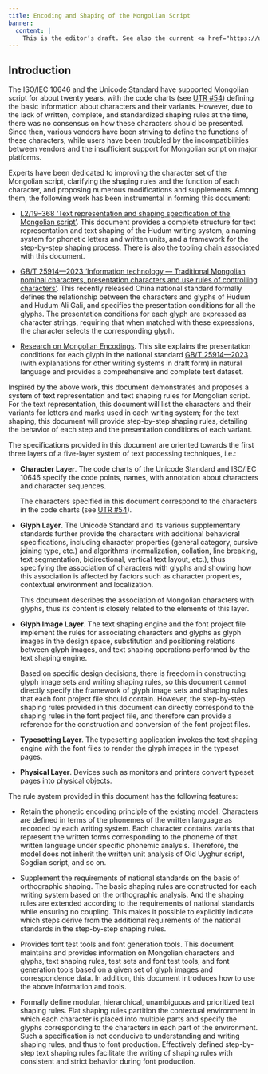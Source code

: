 ```yaml
---
title: Encoding and Shaping of the Mongolian Script
banner:
  content: |
    This is the editor’s draft. See also the current <a href="https://unicode.org/notes/tn57/">published version</a>.
---
```


## Introduction

The ISO/IEC 10646 and the Unicode Standard have supported Mongolian script for about twenty years, with the code charts (see [UTR \#54](https://www.unicode.org/reports/tr54/)) defining the basic information about characters and their variants. However, due to the lack of written, complete, and standardized shaping rules at the time, there was no consensus on how these characters should be presented. Since then, various vendors have been striving to define the functions of these characters, while users have been troubled by the incompatibilities between vendors and the insufficient support for Mongolian script on major platforms.

Experts have been dedicated to improving the character set of the Mongolian script, clarifying the shaping rules and the function of each character, and proposing numerous modifications and supplements. Among them, the following work has been instrumental in forming this document:

- [L2/19–368 ‘Text representation and shaping specification of the Mongolian script’](https://www.unicode.org/L2/L2019/19368-draft-utn-mongolian.pdf). This document provides a complete structure for text representation and text shaping of the Hudum writing system, a naming system for phonetic letters and written units, and a framework for the step-by-step shaping process. There is also the [tooling chain](https://github.com/lianghai/mongolian) associated with this document.

- [GB/T 25914—2023 ‘Information technology — Traditional Mongolian nominal characters, presentation characters and use rules of controlling characters’](https://openstd.samr.gov.cn/bzgk/gb/newGbInfo?hcno=BD6429DE5A7FC782FAAE13938A07166E). This recently released China national standard formally defines the relationship between the characters and glyphs of Hudum and Hudum Ali Gali, and specifies the presentation conditions for all the glyphs. The presentation conditions for each glyph are expressed as character strings, requiring that when matched with these expressions, the character selects the corresponding glyph.

- [Research on Mongolian Encodings](https://web.archive.org/web/20220203040523/http://rule.mongoltoli.cn/). This site explains the presentation conditions for each glyph in the national standard [GB/T 25914—2023](https://openstd.samr.gov.cn/bzgk/gb/newGbInfo?hcno=BD6429DE5A7FC782FAAE13938A07166E) (with explanations for other writing systems in draft form) in natural language and provides a comprehensive and complete test dataset.

Inspired by the above work, this document demonstrates and proposes a system of text representation and text shaping rules for Mongolian script. For the text representation, this document will list the characters and their variants for letters and marks used in each writing system; for the text shaping, this document will provide step-by-step shaping rules, detailing the behavior of each step and the presentation conditions of each variant.

The specifications provided in this document are oriented towards the first three layers of a five-layer system of text processing techniques, i.e.:

- **Character Layer**. The code charts of the Unicode Standard and ISO/IEC 10646 specify the code points, names, with annotation about characters and character sequences.

  The characters specified in this document correspond to the characters in the code charts (see [UTR \#54](https://www.unicode.org/reports/tr54/)).

- **Glyph Layer**. The Unicode Standard and its various supplementary standards further provide the characters with additional behavioral specifications, including character properties (general category, cursive joining type, etc.) and algorithms (normalization, collation, line breaking, text segmentation, bidirectional, vertical text layout, etc.), thus specifying the association of characters with glyphs and showing how this association is affected by factors such as character properties, contextual environment and localization.

  This document describes the association of Mongolian characters with glyphs, thus its content is closely related to the elements of this layer.

- **Glyph Image Layer**. The text shaping engine and the font project file implement the rules for associating characters and glyphs as glyph images in the design space, substitution and positioning relations between glyph images, and text shaping operations performed by the text shaping engine.

  Based on specific design decisions, there is freedom in constructing glyph image sets and writing shaping rules, so this document cannot directly specify the framework of glyph image sets and shaping rules that each font project file should contain. However, the step-by-step shaping rules provided in this document can directly correspond to the shaping rules in the font project file, and therefore can provide a reference for the construction and conversion of the font project files.

- **Typesetting Layer**. The typesetting application invokes the text shaping engine with the font files to render the glyph images in the typeset pages.

- **Physical Layer**. Devices such as monitors and printers convert typeset pages into physical objects.

The rule system provided in this document has the following features:

- Retain the phonetic encoding principle of the existing model. Characters are defined in terms of the phonemes of the written language as recorded by each writing system. Each character contains variants that represent the written forms corresponding to the phoneme of that written language under specific phonemic analysis. Therefore, the model does not inherit the written unit analysis of Old Uyghur script, Sogdian script, and so on.

- Supplement the requirements of national standards on the basis of orthographic shaping. The basic shaping rules are constructed for each writing system based on the orthographic analysis. And the shaping rules are extended according to the requirements of national standards while ensuring no coupling. This makes it possible to explicitly indicate which steps derive from the additional requirements of the national standards in the step-by-step shaping rules.

- Provides font test tools and font generation tools. This document maintains and provides information on Mongolian characters and glyphs, text shaping rules, test sets and font test tools, and font generation tools based on a given set of glyph images and correspondence data. In addition, this document introduces how to use the above information and tools.

- Formally define modular, hierarchical, unambiguous and prioritized text shaping rules. Flat shaping rules partition the contextual environment in which each character is placed into multiple parts and specify the glyphs corresponding to the characters in each part of the environment. Such a specification is not conducive to understanding and writing shaping rules, and thus to font production. Effectively defined step-by-step text shaping rules facilitate the writing of shaping rules with consistent and strict behavior during font production.
